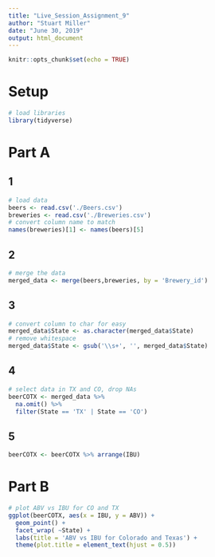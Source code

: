 ```yaml
---
title: "Live_Session_Assignment_9"
author: "Stuart Miller"
date: "June 30, 2019"
output: html_document
---
```


```r
knitr::opts_chunk$set(echo = TRUE)
```

# Setup

```r
# load libraries
library(tidyverse)
```

# Part A

## 1

```r
# load data
beers <- read.csv('./Beers.csv')
breweries <- read.csv('./Breweries.csv')
# convert column name to match
names(breweries)[1] <- names(beers)[5]
```

## 2

```r
# merge the data
merged_data <- merge(beers,breweries, by = 'Brewery_id')
```

## 3

```r
# convert column to char for easy
merged_data$State <- as.character(merged_data$State)
# remove whitespace
merged_data$State <- gsub('\\s+', '', merged_data$State)
```

## 4

```r
# select data in TX and CO, drop NAs
beerCOTX <- merged_data %>% 
  na.omit() %>% 
  filter(State == 'TX' | State == 'CO')
```

## 5

```r
beerCOTX <- beerCOTX %>% arrange(IBU)
```

# Part B

```r
# plot ABV vs IBU for CO and TX
ggplot(beerCOTX, aes(x = IBU, y = ABV)) +
  geom_point() +
  facet_wrap( ~State) + 
  labs(title = 'ABV vs IBU for Colorado and Texas') +
  theme(plot.title = element_text(hjust = 0.5))
```

